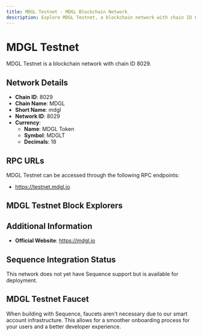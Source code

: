 ```yaml
--- 
title: MDGL Testnet - MDGL Blockchain Network
description: Explore MDGL Testnet, a blockchain network with chain ID 8029. Learn about its native currency, MDGL Token, and how to interact with the network.
---
```


# MDGL Testnet

MDGL Testnet is a blockchain network with chain ID 8029.

## Network Details

- **Chain ID**: 8029
- **Chain Name**: MDGL
- **Short Name**: mdgl
- **Network ID**: 8029
- **Currency**: 
  - **Name**: MDGL Token
  - **Symbol**: MDGLT
  - **Decimals**: 18

## RPC URLs

MDGL Testnet can be accessed through the following RPC endpoints:

- https://testnet.mdgl.io

## MDGL Testnet Block Explorers



## Additional Information

- **Official Website**: https://mdgl.io

## Sequence Integration Status

This network does not yet have Sequence support but is available for deployment.

## MDGL Testnet Faucet

When building with Sequence, faucets aren't necessary due to our smart account infrastructure. This allows for a smoother onboarding process for your users and a better developer experience.
